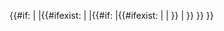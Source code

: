 {{#if:{{{link|}}}<!--
 -->|[[{{{link}}}|{{{type}}}]]<!--
 -->|{{#ifexist:{{PAGENAME}}{{{type}}}<!--
    -->|[[{{PAGENAME}}{{{type}}}|{{{type|}}}]]<!--
    -->|{{#if:{{{name|}}}<!--
      -->|{{#ifexist:{{{name}}}{{{type}}}<!--
        -->|[[{{{name}}}{{{type}}}|{{{type|}}}]]<!--
        -->|{{{type}}}<!--
       -->}}<!--
      -->|{{{type}}}<!--
    -->}}<!--
  -->}}<!--
-->}}<noinclude>
{{documentation}}
</noinclude>
